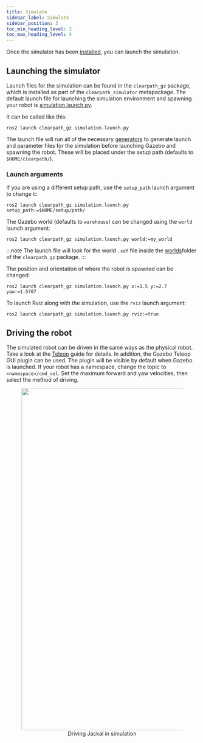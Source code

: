 ```yaml
---
title: Simulate
sidebar_label: Simulate
sidebar_position: 3
toc_min_heading_level: 2
toc_max_heading_level: 4
---
```


Once the simulator has been [installed](./install), you can launch the simulation.

## Launching the simulator

Launch files for the simulation can be found in the `clearpath_gz` package, which is installed as part of the `clearpath_simulator`
metapackage. The default launch file for launching the simulation environment and spawning your robot is
[simulation.launch.py](https://github.com/clearpathrobotics/clearpath_simulator/blob/main/clearpath_gz/launch/simulation.launch.py).

It can be called like this:

```
ros2 launch clearpath_gz simulation.launch.py
```

The launch file will run all of the necessary [generators](../../config/generators) to generate launch and parameter
files for the simulation before launching Gazebo and spawning the robot. These will be placed under the setup path
(defaults to `$HOME/clearpath/`).

### Launch arguments

If you are using a different setup path, use the `setup_path` launch argument to change it:

```
ros2 launch clearpath_gz simulation.launch.py setup_path:=$HOME/setup/path/
```

The Gazebo world (defaults to `warehouse`) can be changed using the `world` launch argument:

```
ros2 launch clearpath_gz simulation.launch.py world:=my_world
```

:::note
The launch file will look for the world `.sdf` file inside the
[worlds](https://github.com/clearpathrobotics/clearpath_simulator/tree/main/clearpath_gz/worlds)folder of the `clearpath_gz` package.
:::

The position and orientation of where the robot is spawned can be changed:

```
ros2 launch clearpath_gz simulation.launch.py x:=1.5 y:=2.7 yaw:=1.5707
```

To launch Rviz along with the simulation, use the `rviz` launch argument:

```
ros2 launch clearpath_gz simulation.launch.py rviz:=true
```

## Driving the robot

The simulated robot can be driven in the same ways as the physical robot. Take a look at the [Teleop](../driving)
guide for details. In addition, the Gazebo Teleop GUI plugin can be used. The plugin will be visible by default when
Gazebo is launched. If your robot has a namespace, change the topic to `<namespace>/cmd_vel`. Set the maximum forward
and yaw velocities, then select the method of driving.

<center>
  <figure>
    <img
      src={require("./img/driving.gif").default}
      width="900"
    />
    <figcaption>Driving Jackal in simulation</figcaption>
  </figure>
</center>
